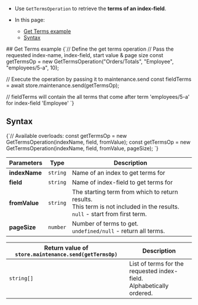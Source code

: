 
<Admonition type="note" title="">

* Use `GetTermsOperation` to retrieve the **terms of an index-field**.

* In this page:
    * [Get Terms example](../../../../client-api/operations/maintenance/indexes/get-terms.mdx#get-terms-example)
    * [Syntax](../../../../client-api/operations/maintenance/indexes/get-terms.mdx#syntax)

</Admonition>
## Get Terms example

<TabItem value="get_index_terms" label="get_index_terms">
<CodeBlock language="js">
{`// Define the get terms operation
// Pass the requested index-name, index-field, start value & page size
const getTermsOp = new GetTermsOperation("Orders/Totals", "Employee", "employees/5-a", 10);

// Execute the operation by passing it to maintenance.send
const fieldTerms = await store.maintenance.send(getTermsOp);

// fieldTerms will contain the all terms that come after term 'employees/5-a' for index-field 'Employee'
`}
</CodeBlock>
</TabItem>



## Syntax

<TabItem value="get_index_terms_syntax" label="get_index_terms_syntax">
<CodeBlock language="js">
{`// Available overloads:
const getTermsOp = new GetTermsOperation(indexName, field, fromValue);
const getTermsOp = new GetTermsOperation(indexName, field, fromValue, pageSize);
`}
</CodeBlock>
</TabItem>

| Parameters | Type | Description |
| - | - | - |
| **indexName** | `string` | Name of an index to get terms for |
| **field** | `string` | Name of index-field to get terms for |
| **fromValue** | `string` | The starting term from which to return results.<br/>This term is not included in the results.<br/>`null` - start from first term. |
| **pageSize** | `number` | Number of terms to get.<br/>`undefined/null` - return all terms.  |

| Return value of `store.maintenance.send(getTermsOp)` | Description |
| - |- |
| `string[]` | List of terms for the requested index-field. <br/> Alphabetically ordered. |




